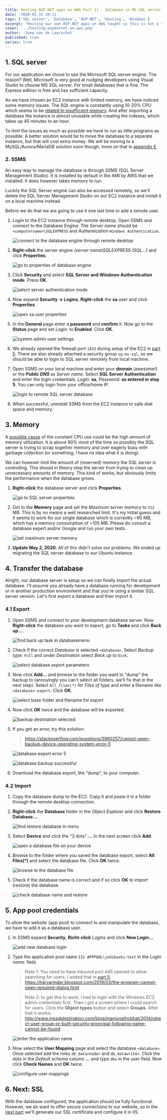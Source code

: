 ```yaml
---
title: Hosting ASP.NET apps on AWS Part 11 - Database in MS SQL server
date: '2020-01-31 10:11'
tags: ['SQL server', 'Database', 'ASP.NET', 'Hosting', 'Windows']
excerpt: "Hosting our own ASP.NET apps on AWS taught us this is not a side project. Our applications use a SQL server database which we host ourselves. Here's how."
cover: '../hosting-aspdotnet-on-aws.png'
author: 'Joep van de Laarschot'
published: true
series: true
---
```


## 1. SQL server

For our application we chose to use the Microsoft SQL server engine. The reason? Well, Microsoft is very good at nudging developers using Visual Studio to choose MS SQL server. For small databases that is fine. The Express edition is free and has sufficient capacity.

As we have chosen an EC2 instance with limited memory, we have noticed some memory issues. The SQL engine is constantly using 10-20% CPU which seems to be [related to insufficient memory](https://dba.stackexchange.com/questions/157226/ms-sql-server-2016-constant-cpu-usage-of-10-all-db-offline). And after importing a database the instance is almost unusable while creating the indexes, which takes up 45 minutes to an hour.

To limit the issues as much as possible we have to run as little programs as possible. A better solution would be to move the database to a separate instance, but that will cost extra money. We will be moving to a MySQL/Aurora/MariaDB solution soon though, more on that in [appendix E](../hosting-asp-net-apps-aws-appendix-e-improved-architectures/).

### 2. SSMS

An easy way to manage the database is through SSMS (SQL Server Management Studio). It is installed by default in the AMI by AWS that we installed. It does however takes memory to run.

Luckily the SQL Server engine can also be accessed remotely, so we'll delete the SQL Server Management Studio on our EC2 instance and install it on a local machine instead.

Before we do that we are going to use it one last time to add a remote user.

1. Login to the EC2 instance through remote desktop. Open SSMS and connect to the Database Engine. The _Server name_ should be `<computername>\SQLEXPRESS` and _Authentication_ `Windows Authentication`.

    ![connect to the database engine through remote desktop](mssql-01.png)

2. **Right-click** the server engine _(server name\SQLEXPRESS (SQL...)_ and click **Properties**.

    ![go to properties of database engine](mssql-02.png)

3. Click **Security** and select **SQL Server and Windows Authentication mode**. Press **OK**.

    ![select server authentication mode](mssql-03.png)

4. Now expand **Security -> Logins**, **Right-click** the **sa** user and click **Properties**.

    ![open sa user properties](mssql-04.png)

5. In the **General** page enter a **password** and **confirm** it. Now go to the **Status** page and set _Login:_ to **Enabled**. Click **OK**.

    ![system admin user settings](mssql-05.png)

6. We already opened the firewall port `1433` during setup of the EC2 in [part 5](../hosting-asp-net-apps-on-aws-part-5-ec2-instances/). There we also already attached a security group `sg-ms-sql`, so we should be able to login to SQL server remotely from local machine.

7. Open SSMS on your local machine and enter your _**domain**_ (awesome!) or the _**Public DNS**_ as _Server name_. Select **SQL Server Authentication** and enter the login credentials: _Login:_ **sa**, _Password:_ **as entered in step 5**. You can only login from your office/home IP.

    ![login to remote SQL server database](mssql-06.png)

8. When successful, uninstall SSMS from the EC2 instance to safe disk space and memory.

## 3. Memory

A [possible cause](https://dba.stackexchange.com/questions/157226/ms-sql-server-2016-constant-cpu-usage-of-10-all-db-offline) of the constant CPU use could be the high amount of memory utilization. It is above 90% most of the time so possibly the SQL server is trying to scrap together memory and over eagerly busy with garbage collection (or something, I have no idea what it is doing).

We can however limit the amount of (reserved) memory the SQL server is controlling. This should in theory stop the server from trying to clean up unnecessary amounts of memory. This kind of works, but obviously limits the performance when the database grows.

1. **Right-click** the database server and click **Properties**.

    ![go to SQL server properties](mssql-07.png)

2. Got to the **Memory** page and set the _Maximum server memory_ to `512` MB. This is by no means a well researched limit. It's my initial guess and it seems to work for our single database which is currently ~90 MB, which has a memory consumption of ~105 MB. Please do consult a database expert and/or Google and run your own tests.

    ![set maximum server memory](mssql-08.png)

3. **Update May 2, 2020**: All of this didn't solve our problems. We ended up migrating the SQL server database to our Ubuntu instance.

## 4. Transfer the database

Alright, our database server is setup so we can finally import the actual database. I'll assume you already have a database running for development or in another production environment and that you're using a similar SQL server version. Let's first export a database and then import it.

### 4.1 Export

1. Open SSMS and connect to your development database server. Now **Right-click** the database you want to export, go to **Tasks** and click **Back up...**.

    ![find back up task in databasemenu](mssql-09.png)

2. Check if the correct _Database_ is selected `<database>`. Select _Backup type:_ `Full` and under _Destination_ select _Back up to_ `Disk`.

    ![select database export parameters](mssql-10.png)

3. Now click **Add...** and browse to the folder you want to "dump" the backup to (annoyingly you can't select all folders, we'll fix that in the next step). Select `All files(*)` for _Files of type_ and enter a filename like `<database>-export`. Click **OK**.

    ![select base folder and filename for export](mssql-11.png)

4. Now click **OK** twice and the database will be exported.

    ![backup destination selected](mssql-12.png)

5. If you get an error, try this solution:

    > <https://stackoverflow.com/questions/3960257/cannot-open-backup-device-operating-system-error-5>

    ![database export error 5](mssql-13.png "Operating system error 5.")

    ![database backup successful](mssql-14.png "Error resolved by granting permission to backup/export folder to MSSQL$SQLEXPRESS user")

6. Download the database export, the "dump", to your computer.

### 4.2 Import

1. Copy the database dump to the EC2. Copy it and paste it in a folder through the remote desktop connection.
2. **Right-click** the **Database** folder in the _Object Explorer_ and click **Restore Database...**.

    ![find restore database in menu](mssql-15.png)

3. Select **Device** and click the "3 dots" **...** In the next screen click **Add**.

    ![open a database file on your device](mssql-16.png)

4. Browse to the folder where you saved the database export, select **All Files(*)** and select the database file. Click **OK** twice.

    ![browse to the database file](mssql-17.png)

5. Check if the database name is correct and if so click **OK** to import (restore) the database.

    ![check database name and restore](mssql-18.png)

## 5. App pool credentials

To allow the website (app pool) to connect to and manipulate the database, we have to add it as a database user.

1. In SSMS expand **Security**, **Richt-click** _Logins_ and click **New Login...**

    ![add new database login](mssql-19.png)

2. Type the application pool name `IIS APPPOOL\jodibooks-test` in the _Login name:_ field.

    > Note 1: You need to have inbound port 445 opened to allow searching for users. I added that in [part 5](../hosting-asp-net-apps-aws-part-5-ec2-instances/).
    > <https://harvarinder.blogspot.com/2019/03/the-program-cannot-open-required-dialog.html>

    > Note 2: to get this to work, I had to login with the Windows EC2 admin credentials first. Then I got a screen where I could search for users. Click the **Object types** button and select **Groups**. After that it works.
    > <http://www.mssqldestination.com/blog/manjunathcbhat/2014/object-user-group-or-built-security-proncipal-following-name-cannot-be-found>

    ![enter the application name](mssql-20.png)

3. Now select the **User Mapping** page and select the database `<database>`. Once selected add the roles `db_datareader` and `db_datawriter`. Click the dots in the _Default schema_ column **...** and type `dbo` in the user field. Now click **Check Names** and **OK** twice.

    ![configure user mappings](mssql-21.png)

## 6. Next: SSL

With the database configured, the application should be fully functional. However, we do want to offer secure connections to our website, so in the [next part](../hosting-asp-net-apps-aws-part-12-ssl-certificates-in-iis/) we'll generate our SSL certificate and configure it in IIS.
